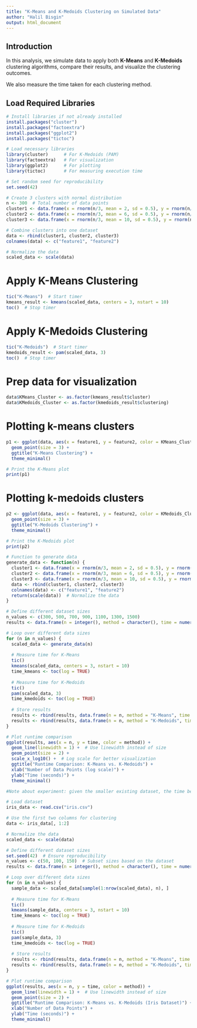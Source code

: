 ```yaml
---
title: "K-Means and K-Medoids Clustering on Simulated Data"
author: "Halil Bisgin"
output: html_document
---
```


## Introduction

In this analysis, we simulate data to apply both **K-Means** and **K-Medoids** clustering algorithms, compare their results, and visualize the clustering outcomes.

We also measure the time taken for each clustering method.

## Load Required Libraries

```r
# Install libraries if not already installed
install.packages("cluster")
install.packages("factoextra")
install.packages("ggplot2")
install.packages("tictoc")

# Load necessary libraries
library(cluster)      # For K-Medoids (PAM)
library(factoextra)   # For visualization
library(ggplot2)      # For plotting
library(tictoc)       # For measuring execution time
```

```r
# Set random seed for reproducibility
set.seed(42)

# Create 3 clusters with normal distribution
n <- 300  # Total number of data points
cluster1 <- data.frame(x = rnorm(n/3, mean = 2, sd = 0.5), y = rnorm(n/3, mean = 2, sd = 0.5))
cluster2 <- data.frame(x = rnorm(n/3, mean = 6, sd = 0.5), y = rnorm(n/3, mean = 6, sd = 0.5))
cluster3 <- data.frame(x = rnorm(n/3, mean = 10, sd = 0.5), y = rnorm(n/3, mean = 2, sd = 0.5))

# Combine clusters into one dataset
data <- rbind(cluster1, cluster2, cluster3)
colnames(data) <- c("feature1", "feature2")

# Normalize the data
scaled_data <- scale(data)

```
# Apply K-Means Clustering

```r
tic("K-Means")  # Start timer
kmeans_result <- kmeans(scaled_data, centers = 3, nstart = 10)
toc()  # Stop timer
```

# Apply K-Medoids Clustering
```r
tic("K-Medoids")  # Start timer
kmedoids_result <- pam(scaled_data, 3)
toc()  # Stop timer

```

# Prep data for visualization
```r
data$KMeans_Cluster <- as.factor(kmeans_result$cluster)
data$KMedoids_Cluster <- as.factor(kmedoids_result$clustering)
```

# Plotting k-means clusters
```r
p1 <- ggplot(data, aes(x = feature1, y = feature2, color = KMeans_Cluster)) +
  geom_point(size = 3) +
  ggtitle("K-Means Clustering") +
  theme_minimal()

# Print the K-Means plot
print(p1)
```

# Plotting k-medoids clusters
```r
p2 <- ggplot(data, aes(x = feature1, y = feature2, color = KMedoids_Cluster)) +
  geom_point(size = 3) +
  ggtitle("K-Medoids Clustering") +
  theme_minimal()

# Print the K-Medoids plot
print(p2)
```
```r
# Function to generate data
generate_data <- function(n) {
  cluster1 <- data.frame(x = rnorm(n/3, mean = 2, sd = 0.5), y = rnorm(n/3, mean = 2, sd = 0.5))
  cluster2 <- data.frame(x = rnorm(n/3, mean = 6, sd = 0.5), y = rnorm(n/3, mean = 6, sd = 0.5))
  cluster3 <- data.frame(x = rnorm(n/3, mean = 10, sd = 0.5), y = rnorm(n/3, mean = 2, sd = 0.5))
  data <- rbind(cluster1, cluster2, cluster3)
  colnames(data) <- c("feature1", "feature2")
  return(scale(data))  # Normalize the data
}

# Define different dataset sizes
n_values <- c(300, 500, 700, 900, 1100, 1300, 1500)
results <- data.frame(n = integer(), method = character(), time = numeric())

# Loop over different data sizes
for (n in n_values) {
  scaled_data <- generate_data(n)
  
  # Measure time for K-Means
  tic()
  kmeans(scaled_data, centers = 3, nstart = 10)
  time_kmeans <- toc(log = TRUE)
  
  # Measure time for K-Medoids
  tic()
  pam(scaled_data, 3)
  time_kmedoids <- toc(log = TRUE)
  
  # Store results
  results <- rbind(results, data.frame(n = n, method = "K-Means", time = as.numeric(gsub(" sec elapsed", "", time_kmeans[[1]]))))
  results <- rbind(results, data.frame(n = n, method = "K-Medoids", time = as.numeric(gsub(" sec elapsed", "", time_kmedoids[[1]]))))
}

# Plot runtime comparison
ggplot(results, aes(x = n, y = time, color = method)) +
  geom_line(linewidth = 1) +  # Use linewidth instead of size
  geom_point(size = 2) +
  scale_x_log10() +  # Log scale for better visualization
  ggtitle("Runtime Comparison: K-Means vs. K-Medoids") +
  xlab("Number of Data Points (log scale)") +
  ylab("Time (seconds)") +
  theme_minimal()
```
```r
#Note about experiment: given the smaller existing dataset, the time between different dataset sizes was very minimal, and produced many different visualizations, but all with the same/ similar time values.

# Load dataset
iris_data <- read.csv("iris.csv")

# Use the first two columns for clustering
data <- iris_data[, 1:2]

# Normalize the data
scaled_data <- scale(data)

# Define different dataset sizes
set.seed(42)  # Ensure reproducibility
n_values <- c(50, 100, 150)  # Subset sizes based on the dataset
results <- data.frame(n = integer(), method = character(), time = numeric())

# Loop over different data sizes
for (n in n_values) {
  sample_data <- scaled_data[sample(1:nrow(scaled_data), n), ]
  
  # Measure time for K-Means
  tic()
  kmeans(sample_data, centers = 3, nstart = 10)
  time_kmeans <- toc(log = TRUE)
  
  # Measure time for K-Medoids
  tic()
  pam(sample_data, 3)
  time_kmedoids <- toc(log = TRUE)
  
  # Store results
  results <- rbind(results, data.frame(n = n, method = "K-Means", time = as.numeric(gsub(" sec elapsed", "", time_kmeans[[1]]))))
  results <- rbind(results, data.frame(n = n, method = "K-Medoids", time = as.numeric(gsub(" sec elapsed", "", time_kmedoids[[1]]))))
}

# Plot runtime comparison
ggplot(results, aes(x = n, y = time, color = method)) +
  geom_line(linewidth = 1) +  # Use linewidth instead of size
  geom_point(size = 2) +
  ggtitle("Runtime Comparison: K-Means vs. K-Medoids (Iris Dataset)") +
  xlab("Number of Data Points") +
  ylab("Time (seconds)") +
  theme_minimal()
```
